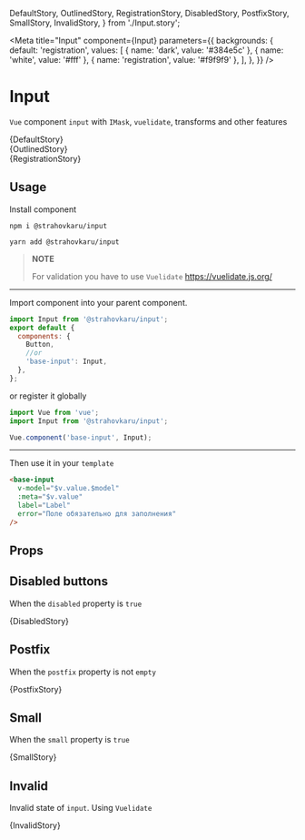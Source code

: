   DefaultStory,
  OutlinedStory,
  RegistrationStory,
  DisabledStory,
  PostfixStory,
  SmallStory,
  InvalidStory,
} from './Input.story';

<Meta
  title="Input"
  component={Input}
  parameters={{
    backgrounds: {
      default: 'registration',
      values: [
        { name: 'dark', value: '#384e5c' },
        { name: 'white', value: '#fff' },
        { name: 'registration', value: '#f9f9f9' },
      ],
    },
  }}
/>

# Input

`Vue` component `input` with `IMask`, `vuelidate`, transforms and other features

<Preview>
  <Story
    name="default"
    height="90px"
    style="display: block"
    parameters={{
      backgrounds: {
        default: 'dark',
      },
    }}
  >
    {DefaultStory}
  </Story>
  <Story
    name="outlined"
    height="90px"
    style="display: block"
    parameters={{
      backgrounds: {
        default: 'white',
      },
    }}
  >
    {OutlinedStory}
  </Story>
  <Story name="registration" height="90px" style="display: block">
    {RegistrationStory}
  </Story>
</Preview>

## Usage

Install component

```
npm i @strahovkaru/input

yarn add @strahovkaru/input
```

> **NOTE**
>
> For validation you have to use `Vuelidate` https://vuelidate.js.org/

---

Import component into your parent component.

```js
import Input from '@strahovkaru/input';
export default {
  components: {
    Button,
    //or
    'base-input': Input,
  },
};
```

or register it globally

```js
import Vue from 'vue';
import Input from '@strahovkaru/input';

Vue.component('base-input', Input);
```

---

Then use it in your `template`

```html
<base-input
  v-model="$v.value.$model"
  :meta="$v.value"
  label="Label"
  error="Поле обязательно для заполнения"
/>
```

## Props

<Props of={Input} />

## Disabled buttons

When the `disabled` property is `true`

<Preview>
  <Story name="disabled" height="150px">
    {DisabledStory}
  </Story>
</Preview>

## Postfix

When the `postfix` property is not `empty`

<Preview>
  <Story name="postfix" height="150px">
    {PostfixStory}
  </Story>
</Preview>

## Small

When the `small` property is `true`

<Preview>
  <Story name="small" height="150px">
    {SmallStory}
  </Story>
</Preview>

## Invalid

Invalid state of `input`. Using `Vuelidate`

<Preview>
  <Story name="invalid" height="150px">
    {InvalidStory}
  </Story>
</Preview>
